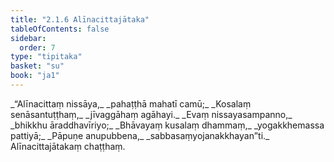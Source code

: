 ```yaml
---
title: "2.1.6 Alīnacittajātaka"
tableOfContents: false
sidebar:
  order: 7
type: "tipitaka"
basket: "su"
book: "ja1"
---
```



<DynamicBreadcrumb />

<Division number="11" book="ja1">

<Paragraph number="355" type="verses" book="ja1">
_“Alīnacittaṃ nissāya,_  
_pahaṭṭhā mahatī camū;_  
_Kosalaṃ senāsantuṭṭhaṃ,_  
_jīvaggāhaṃ agāhayi._  

</Paragraph>

</Division>
<Division number="12" book="ja1">

<Paragraph number="356" type="verses" book="ja1">
_Evaṃ nissayasampanno,_  
_bhikkhu āraddhavīriyo;_  
_Bhāvayaṃ kusalaṃ dhammaṃ,_  
_yogakkhemassa pattiyā;_  
_Pāpuṇe anupubbena,_  
_sabbasaṃyojanakkhayan”ti._  


</Paragraph>
</Division>

<Paragraph number="357" type="center" book="ja1">
Alīnacittajātakaṃ chaṭṭhaṃ.
</Paragraph>